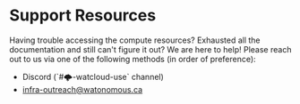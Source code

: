 # Support Resources


Having trouble accessing the compute resources? Exhausted all the documentation and still can't figure it out?
We are here to help! Please reach out to us via one of the following methods (in order of preference):

- <Link href={`https://discord.gg/${websiteConfig.discord_invite_code}`}>Discord</Link> (`#🌩-watcloud-use` channel)
- infra-outreach@watonomous.ca
